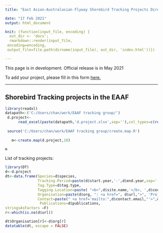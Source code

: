 ```yaml
---
title: "East Asian-Australasian Flyway Shorebird Tracking Projects Directory"

date: "17 Feb 2021"
output: html_document

knit: (function(input_file, encoding) {
  out_dir <- 'docs';
  rmarkdown::render(input_file,
 encoding=encoding,
 output_file=file.path(dirname(input_file), out_dir, 'index.html'))})

---
```

This page is in development. Official release is in May 2021

To add your project, please fill in this form [here.](https://form.jotform.com/210225083733043)


***

## Shorebird Tracking projects in the EAAF

```r

library(readxl)
datapath<-('C:/Users/chan/work/EAAF tracking group/')
 d.project<-
      read_excel(paste(datapath,'d.project.xlsx',sep=''),col_types=c(rep( "guess",6),'numeric','numeric',rep( "guess",5)))
 
 source('C:/Users/chan/work/EAAF tracking group/create.map.R')
 
   m<-create.map(d.project,10)

```

```r
m
```


List of tracking projects:

```r
library(DT)
d<-d.project
dt<-data.frame(Species=d$species,
               Tracking.Period=paste(d$start.year,'-',d$end.year,sep=''),
               Tag.Type=d$tag.type,
               Tagging.Location=paste( "<b>",d$site.name,'</b>, ',d$country,sep=''),
               Organisation=paste(d$org, ": <a href=", d$url,">", 'Project website', "</a>",sep=''),
               Contact=paste(" <a href='mailto:",d$contact.email,"'>",d$contact.name, "</a>",sep=''),
                Publications=d$publications,
stringsAsFactors =F)
r<-which(is.na(d$url))

dt$Organisation[r]<-d$org[r]
datatable(dt, escape = FALSE)
```
